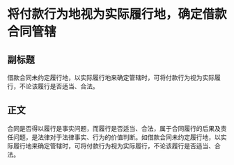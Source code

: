 # 将付款行为地视为实际履行地，确定借款合同管辖
## 副标题
借款合同未约定履行地，以实际履行地来确定管辖时，可将付款行为视为实际履行，不论该履行是否适当、合法。
## 正文
合同是否得以履行是事实问题，而履行是否适当、合法，属于合同履行的后果及责任问题，是法律对于法律事实、行为的价值判断。如借款合同未约定履行地，以实际履行地来确定管辖时，可将付款行为视为实际履行，不论该履行是否适当、合法。